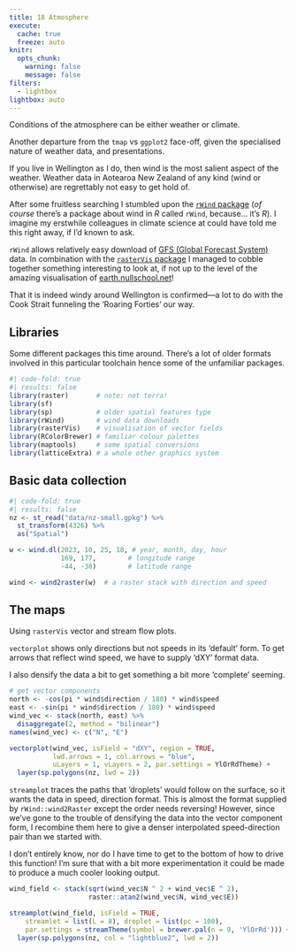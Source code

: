 ```yaml
---
title: 18 Atmosphere
execute: 
  cache: true
  freeze: auto
knitr:
  opts_chunk: 
    warning: false
    message: false
filters:
  - lightbox
lightbox: auto
---
```


Conditions of the atmosphere can be either weather or climate.

Another departure from the `tmap` vs `ggplot2` face-off, given the specialised nature of weather data, and presentations. 

If you live in Wellington as I do, then wind is the most salient aspect of the weather. Weather data in Aotearoa New Zealand of any kind (wind or otherwise) are regrettably not easy to get hold of.

After some fruitless searching I stumbled upon the [`rWind` package](https://github.com/jabiologo/rWind) (_of course_ there's a package about wind in _R_ called `rWind`, because... it's _R_). I imagine my erstwhile colleagues in climate science at could have told me this right away, if I'd known to ask.

`rWind` allows relatively easy download of [GFS (Global Forecast System)](https://www.ncei.noaa.gov/products/weather-climate-models/global-forecast) data. In combination with the [`rasterVis` package](https://oscarperpinan.github.io/rastervis/) I managed to cobble together something interesting to look at, if not up to the level of the amazing visualisation of [earth.nullschool.net](https://earth.nullschool.net/#2023/10/26/0000Z/wind/surface/level/orthographic=-191.58,-45.04,2116)!

That it is indeed windy around Wellington is confirmed&mdash;a lot to do with the Cook Strait funneling the 'Roaring Forties' our way.

## Libraries
Some different packages this time around. There's a lot of older formats involved in this particular toolchain hence some of the unfamiliar packages.

```r
#| code-fold: true
#| results: false
library(raster)       # note: not terra!
library(sf)
library(sp)           # older spatial features type
library(rWind)        # wind data downloads
library(rasterVis)    # visualisation of vector fields
library(RColorBrewer) # familiar colour palettes
library(maptools)     # some spatial conversions
library(latticeExtra) # a whole other graphics system
```

## Basic data collection

```r
#| code-fold: true
#| results: false
nz <- st_read("data/nz-small.gpkg") %>%
  st_transform(4326) %>%
  as("Spatial")

w <- wind.dl(2023, 10, 25, 18, # year, month, day, hour
             169, 177,        # longitude range
             -44, -38)        # latitude range

wind <- wind2raster(w)  # a raster stack with direction and speed
```

## The maps
Using  `rasterVis` vector and stream flow plots.

`vectorplot` shows only directions but not speeds in its 'default' form. To get arrows that reflect wind speed, we have to supply 'dXY' format data.

I also densify the data a bit to get something a bit more 'complete' seeming.

```r
# get vector components
north <- -cos(pi * wind$direction / 180) * wind$speed
east <- -sin(pi * wind$direction / 180) * wind$speed
wind_vec <- stack(north, east) %>%
  disaggregate(2, method = "bilinear")
names(wind_vec) <- c("N", "E")

vectorplot(wind_vec, isField = "dXY", region = TRUE,
           lwd.arrows = 1, col.arrows = "blue",
           uLayers = 1, vLayers = 2, par.settings = YlOrRdTheme) +
  layer(sp.polygons(nz, lwd = 2))
```

`streamplot` traces the paths that 'droplets' would follow on the surface, so it wants the data in speed, direction format. This is almost the format supplied by `rWind::wind2Raster` except the order needs reversing! However, since we've gone to the trouble of densifying the data into the vector component form, I recombine them here to give a denser interpolated speed-direction pair than we started with.

I don't entirely know, nor do I have time to get to the bottom of how to drive this function! I'm sure that with a bit more experimentation it could be made to produce a much cooler looking output.

```r
wind_field <- stack(sqrt(wind_vec$N ^ 2 + wind_vec$E ^ 2),
                    raster::atan2(wind_vec$N, wind_vec$E))

streamplot(wind_field, isField = TRUE,
    streamlet = list(L = 8), droplet = list(pc = 100),
    par.settings = streamTheme(symbol = brewer.pal(n = 9, 'YlOrRd'))) +
  layer(sp.polygons(nz, col = "lightblue2", lwd = 2))
```
